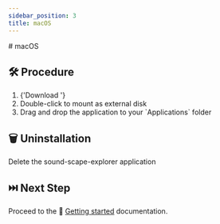 ```yaml
---
sidebar_position: 3
title: macOS
---
```



<Fragment>
  # <MacOsIcon /> macOS
</Fragment>

## 🛠️ Procedure

<ol>
  <li>
    {'Download '}
    <VisualisationLink
      version={VERSION}
      system={'macos'}
      size={SIZES.macos}
    />
  </li>
  <li>Double-click to mount as external disk</li>
  <li>Drag and drop the application to your `Applications` folder</li>
</ol>

## 🗑️ Uninstallation

Delete the sound-scape-explorer application

## ⏭️ Next Step

Proceed to the 🏃 [Getting started](../../getting-started/) documentation.
